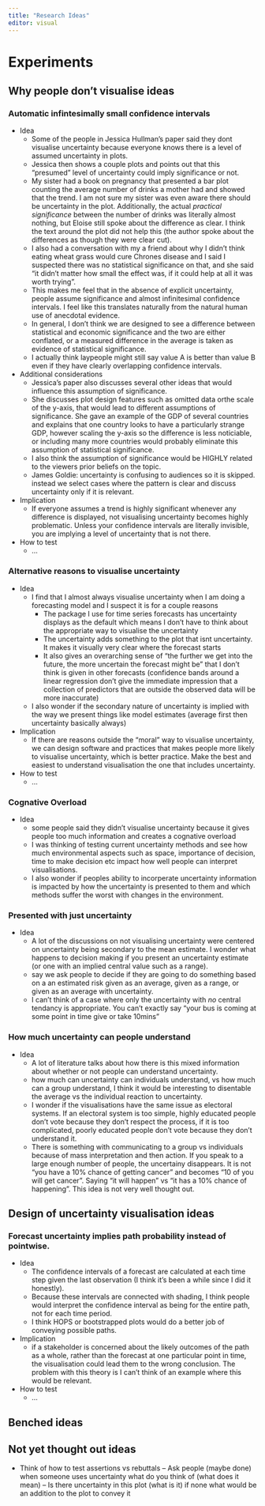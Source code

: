 ```yaml
---
title: "Research Ideas"
editor: visual
---
```


# Experiments

## Why people don't visualise ideas

### Automatic infintesimally small confidence intervals
* Idea
    + Some of the people in Jessica Hullman's paper said they dont visualise uncertainty because everyone knows there is a level of assumed uncertainty in plots. 
    + Jessica then shows a couple plots and points out that this "presumed" level of uncertainty could imply significance or not. 
    + My sister had a book on pregnancy that presented a bar plot counting the average number of drinks a mother had and showed that the trend. I am not sure my sister was even aware there should be uncertainty in the plot. Additionally, the actual *practical significance* between the number of drinks was literally almost nothing, but Eloise still spoke about the difference as clear. I think the text around the plot did not help this (the author spoke about the differences as though they were clear cut). 
    + I also had a conversation with my a friend about why I didn't think eating wheat grass would cure Chrones disease and I said I suspected there was no statistical significance on that, and she said "it didn't matter how small the effect was, if it could help at all it was worth trying". 
    + This makes me feel that in the absence of explicit uncertainty, people assume significance and almost infinitesimal confidence intervals. I feel like this translates naturally from the natural human use of anecdotal evidence. 
    + In general, I don't think we are designed to see a difference between statistical and economic significance and the two are either conflated, or a measured difference in the average is taken as evidence of statistical significance.  
    + I actually think laypeople might still say value A is better than value B even if they have clearly overlapping confidence intervals.
* Additional considerations
    + Jessica's paper also discusses several other ideas that would influence this assumption of significance. 
    + She discusses plot design features such as omitted data orthe scale of the y-axis, that would lead to different assumptions of significance. She gave an example of the GDP of several countries and explains that one country looks to have a particularly strange GDP, however scaling the y-axis so the difference is less noticiable, or including many more countries would probably eliminate this assumption of statistical significance. 
    + I also think the assumption of significance would be HIGHLY related to the viewers prior beliefs on the topic. 
    + James Goldie: uncertainty is confusing to audiences so it is skipped. instead we select cases where the pattern is clear and discuss uncertainty only if it is relevant.

* Implication
    + If everyone assumes a trend is highly significant whenever any difference is displayed, not visualising uncertainty becomes highly problematic. Unless your confidence intervals are literally invisible, you are implying a level of uncertainty that is not there.

* How to test
    + ... 

### Alternative reasons to visualise uncertainty
* Idea
    + I find that I almost always visualise uncertainty when I am doing a forecasting model and I suspect it is for a couple reasons
        - The package I use for time series forecasts has uncertainty displays as the default which means I don't have to think about the appropriate way to visualise the uncertainty
        - The uncertainty adds something to the plot that isnt uncertainty. It makes it visually very clear where the forecast starts
        - It also gives an overarching sense of "the further we get into the future, the more uncertain the forecast might be" that I don't think is given in other forecasts (confidence bands around a linear regression don't give the immediate impression that a collection of predictors that are outside the observed data will be more inaccurate)
    + I also wonder if the secondary nature of uncertainty is implied with the way we present things like model estimates (average first then uncertainty basically always)

* Implication
    + If there are reasons outside the "moral" way to visualise uncertainty, we can design software and practices that makes people more likely to visualise uncertainty, which is better practice. Make the best and easiest to understand visualisation the one that includes uncertainty.
  
* How to test
    + ... 

### Cognative Overload
* Idea
    + some people said they didn't visualise uncertainty because it gives people too much information and creates a cognative overload
    + I was thinking of testing current uncertainty methods and see how much environmental aspects such as space, importance of decision, time to make decision etc impact how well people can interpret visualisations.
    + I also wonder if peoples ability to incorperate uncertainty information is impacted by how the uncertainty is presented to them and which methods suffer the worst with changes in the environment.

### Presented with just uncertainty
* Idea
    + A lot of the discussions on not visualising uncertainty were centered on uncertainty being secondary to the mean estimate. I wonder what happens to decision making if you present an uncertainty estimate (or one with an implied central value such as a range). 
    + say we ask people to decide if they are going to do something based on a an estimated risk given as an average, given as a range, or given as an average with uncertainty. 
    + I can't think of a case where only the uncertainty with *no* central tendancy is appropriate. You can't exactly say "your bus is coming at some point in time give or take 10mins"

### How much uncertainty can people understand
* Idea
    + A lot of literature talks about how there is this mixed information about whether or not people can understand uncertainty. 
    + how much can uncertainty can individuals understand, vs how much can a group understand, I think it would be interesting to disentable the average vs the individual reaction to uncertainty.
    + I wonder if the visualisations have the same issue as electoral systems. If an electoral system is too simple, highly educated people don't vote because they don't respect the process, if it is too complicated, poorly educated people don't vote because they don't understand it.
    + There is something with communicating to a group vs individuals because of mass interpretation and then action. If you speak to a large enough number of people, the uncertainy disappears. It is not "you have a 10% chance of getting cancer" and becomes "10 of you will get cancer". Saying "it will happen" vs "it has a 10% chance of happening". This idea is not very well thought out.

## Design of uncertainty visualisation ideas
### Forecast uncertainty implies path probability instead of pointwise.
* Idea
    + The confidence intervals of a forecast are calculated at each time step given the last observation (I think it's been a while since I did it honestly).
    + Because these intervals are connected with shading, I think people would interpret the confidence interval as being for the entire path, not for each time period. 
    + I think HOPS or bootstrapped plots would do a better job of conveying possible paths.

* Implication
    + if a stakeholder is concerned about the likely outcomes of the path as a whole, rather than the forecast at one particular point in time, the visualisation could lead them to the wrong conclusion. The problem with this theory is I can't think of an example where this would be relevant.

* How to test
    + ...

## Benched ideas

## Not yet thought out ideas
-   Think of how to test assertions vs rebuttals -- Ask people (maybe done) when someone uses uncertainty what do you think of (what does it mean) -- Is there uncertainty in this plot (what is it) if none what would be an addition to the plot to convey it
